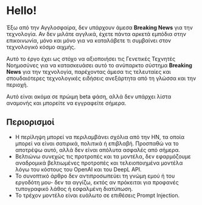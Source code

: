 
<CallToAction />

# Hello!

Έξω από την Αγγλοσφαίρα, δεν υπάρχουν άμεσα **Breaking News** για την τεχνολογία.
Αν δεν μιλάτε αγγλικά, έχετε πάντα αρκετά εμπόδια στην επικοινωνία, μόνο και μόνο για να καταλάβετε τι συμβαίνει στον τεχνολογικό κόσμο αιχμής.

<Callout type="info" emoji="💬">

Αυτό το έργο έχει ως στόχο να αξιοποιήσει τις Γενετικές Τεχνητές Νοημοσύνες για να κατασκευάσει αυτό το ανύπαρκτο σύστημα **Breaking News** για την τεχνολογία, παρέχοντας άμεσα τις τελευταίες και σπουδαιότερες τεχνολογικές ειδήσεις ανεξάρτητα από τη γλώσσα και την περιοχή.

</Callout>

Αυτό είναι ακόμα σε πρώιμη beta φάση, αλλά δεν υπάρχει λίστα αναμονής και μπορείτε να εγγραφείτε σήμερα.

## Περιορισμοί

- Η περίληψη μπορεί να περιλαμβάνει σχόλια από την HN, τα οποία μπορεί να είναι σατιρικά, πολιτικά ή επιβλαβή. Προσπαθώ να το αποτρέψω αυτό, αλλά δεν είναι απόλυτα ασφαλές από σήμερα.
- Βελτιώνω συνεχώς τις προτροπές και τα μοντέλα, δεν εφαρμόζουμε αναδρομικά βελτιωμένες προτροπές και τελειοποιημένα μοντέλα λόγω του κόστους του OpenAI και του DeepL API.
- Το συνοπτικό άρθρο δεν αντιπροσωπεύει τη γνώμη εμού ή του εργοδότη μου- δεν τα αγγίζω, εκτός αν πρόκειται για προφανές τυπογραφικό λάθος ή εσφαλμένη διατύπωση.
- Το τρέχον μοντέλο είναι ευάλωτο σε επιθέσεις Prompt Injection.
